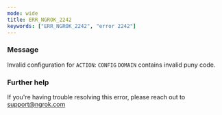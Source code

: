 ```yaml
---
mode: wide
title: ERR_NGROK_2242
keywords: ["ERR_NGROK_2242", "error 2242"]
---
```


### Message

Invalid configuration for `ACTION`: `CONFIG` `DOMAIN` contains invalid puny code.

### Further help

If you're having trouble resolving this error, please reach out to [support@ngrok.com](mailto:support@ngrok.com?subject=Help%20with%20ERR_NGROK_2242)
